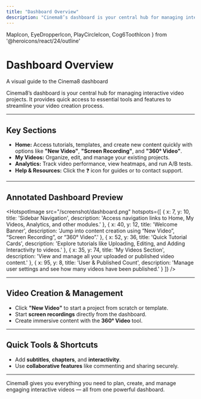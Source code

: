 ```yaml
---
title: "Dashboard Overview"
description: "Cinema8’s dashboard is your central hub for managing interactive video projects. It provides quick access to essential tools and features to streamline your video creation process."
---
```


  MapIcon,
  EyeDropperIcon,
  PlayCircleIcon,
  Cog6ToothIcon
} from '@heroicons/react/24/outline'

# Dashboard Overview  
<span className="block text-gray-500 text-base font-normal mt-1">A visual guide to the Cinema8 dashboard</span>

Cinema8’s dashboard is your central hub for managing interactive video projects. It provides quick access to essential tools and features to streamline your video creation process.

---

## <span className="inline-flex items-center gap-2 text-gray-900 dark:text-white"><MapIcon className="w-6 h-6 text-blue-600" /> Key Sections</span>

- **Home:** Access tutorials, templates, and create new content quickly with options like **"New Video"**, **"Screen Recording"**, and **"360° Video"**.
- **My Videos:** Organize, edit, and manage your existing projects.
- **Analytics:** Track video performance, view heatmaps, and run A/B tests.
- **Help & Resources:** Click the ❓ icon for guides or to contact support.

---

## <span className="inline-flex items-center gap-2 text-gray-900 dark:text-white"><EyeDropperIcon className="w-6 h-6 text-blue-600" /> Annotated Dashboard Preview</span>

<HotspotImage
  src="/screenshot/dashboard.png"
  hotspots={[
    { x: 7, y: 10, title: 'Sidebar Navigation', description: 'Access navigation links to Home, My Videos, Analytics, and other modules.' },
    { x: 40, y: 12, title: 'Welcome Banner', description: 'Jump into content creation using “New Video”, “Screen Recording”, or “360° Video”.' },
    { x: 52, y: 36, title: 'Quick Tutorial Cards', description: 'Explore tutorials like Uploading, Editing, and Adding Interactivity to videos.' },
    { x: 35, y: 74, title: 'My Videos Section', description: 'View and manage all your uploaded or published video content.' },
    { x: 95, y: 8, title: 'User & Published Count', description: 'Manage user settings and see how many videos have been published.' }
  ]}
/>

---

## <span className="inline-flex items-center gap-2 text-gray-900 dark:text-white"><PlayCircleIcon className="w-6 h-6  text-blue-600" /> Video Creation & Management</span>

- Click **"New Video"** to start a project from scratch or template.
- Start **screen recordings** directly from the dashboard.
- Create immersive content with the **360° Video** tool.

---

## <span className="inline-flex items-center gap-2 text-gray-900 dark:text-white"><Cog6ToothIcon className="w-6 h-6  text-blue-600" /> Quick Tools & Shortcuts</span>

- Add **subtitles**, **chapters**, and **interactivity**.
- Use **collaborative features** like commenting and sharing securely.

---

Cinema8 gives you everything you need to plan, create, and manage engaging interactive videos — all from one powerful dashboard.
